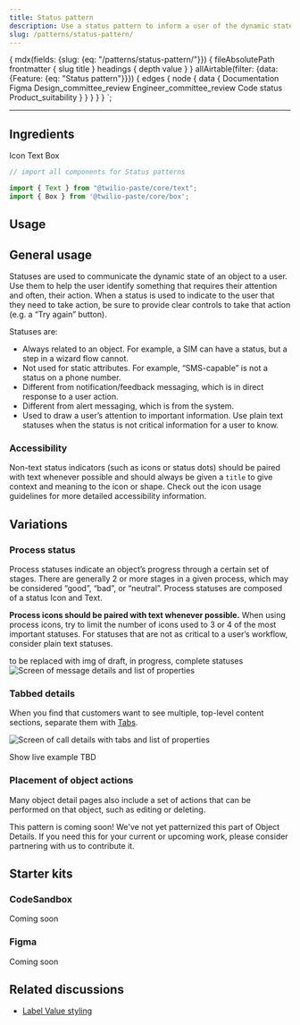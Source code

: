 ```yaml
---
title: Status pattern
description: Use a status pattern to inform a user of the dynamic state or condition of an object.
slug: /patterns/status-pattern/
---
```



  {
    mdx(fields: {slug: {eq: "/patterns/status-pattern/"}}) {
      fileAbsolutePath
      frontmatter {
        slug
        title
      }
      headings {
        depth
        value
      }
    }
    allAirtable(filter: {data: {Feature: {eq: "Status pattern"}}}) {
      edges {
        node {
          data {
            Documentation
            Figma
            Design_committee_review
            Engineer_committee_review
            Code
            status
            Product_suitability
          }
        }
      }
    }
  }
`;

<content>

<PatternHeader
  description={props.pageContext.frontmatter.description}
  name={props.pageContext.frontmatter.title}
  packageStatus={props.data.allAirtable.edges}
/>

</content>

---

<contentwrapper>

<PageAside data={props.data.mdx} />

<content>

## Ingredients

<Grid gutter="space30" marginBottom="space80">
  <Column>
    <Card>
      <Heading as="h3" variant="heading40" marginBottom="space0">
        <Anchor href="/icons">Icon</Anchor>
      </Heading>
    </Card>
  </Column>
  <Column>
    <Card>
      <Heading as="h3" variant="heading40" marginBottom="space0">
        <Anchor href="/primitives/text">Text</Anchor>
      </Heading>
    </Card>
  </Column>
  <Column>
    <Card>
      <Heading as="h3" variant="heading40" marginBottom="space0">
        <Anchor href="/primitives/box">Box</Anchor>
      </Heading>
    </Card>
  </Column>
</Grid>

```jsx
// import all components for Status patterns

import {​ Text } from "@twilio-paste/core/text";
import { Box } from '@twilio-paste/core/box';
```

## Usage

## General usage

Statuses are used to communicate the dynamic state of an object to a user. Use them to help the user identify something that requires their attention and often, their action. When a status is used to indicate to the user that they need to take action, be sure to provide clear controls to take that action (e.g. a “Try again” button).

Statuses are:

- Always related to an object. For example, a SIM can have a status, but a step in a wizard flow cannot.
- Not used for static attributes. For example, “SMS-capable” is not a status on a phone number.
- Different from <Anchor href="/patterns/notifications">notification/feedback messaging</Anchor>, which is in direct response to a user action.
- Different from <Anchor href="/components/alert">alert messaging</Anchor>, which is from the system.
- Used to draw a user’s attention to important information. Use <Anchor href="#">plain text statuses</Anchor> when the status is not critical information for a user to know.

### Accessibility

Non-text status indicators (such as icons or status dots) should be paired with text whenever possible and should always be given a `title` to give context and meaning to the icon or shape. Check out the <Anchor href="/icons/usage-guidelinse">icon usage guidelines</Anchor> for more detailed accessibility information.

## Variations

### Process status

Process statuses indicate an object’s progress through a certain set of stages. There are generally 2 or more stages in a given process, which may be considered “good”, “bad”, or “neutral”. Process statuses are composed of a status Icon and Text.

<b>Process icons should be paired with text whenever possible.</b> When using process icons, try to limit the number of icons used to 3 or 4 of the most important statuses. For statuses that are not as critical to a user’s workflow, consider <Anchor href="#">plain text statuses</Anchor>.

to be replaced with img of draft, in progress, complete statuses
![Screen of message details and list of properties](../../../assets/images/patterns/object-details-standard@3x.png)

### Tabbed details

When you find that customers want to see multiple, top-level content sections, separate them with [Tabs](/components/tabs).

![Screen of call details with tabs and list of properties](../../../assets/images/patterns/object-details-tabbed@3x.png)

<Box marginBottom="space80">
  <Disclosure variant="contained">
    <DisclosureHeading as="h4" variant="heading50">
      Show live example
    </DisclosureHeading>
    <DisclosureContent>TBD</DisclosureContent>
  </Disclosure>
</Box>

### Placement of object actions

Many object detail pages also include a set of actions that can be performed on that object, such as editing or deleting.

<Callout variant="info">
  <CalloutTitle>This pattern is coming soon!</CalloutTitle>
  <CalloutText>
    We've not yet patternized this part of Object Details. If you need this for your current or upcoming work, please
    consider partnering with us to <Anchor href="/patterns/contribute">contribute it</Anchor>.
  </CalloutText>
</Callout>

## Starter kits

### CodeSandbox

Coming soon

### Figma

Coming soon

## Related discussions

- [Label Value styling](https://github.com/twilio-labs/paste/discussions/528)

</content>

</contentwrapper>
